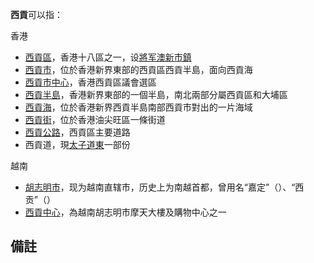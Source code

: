 '''西貢'''可以指：
; 香港
* [[西貢區|西貢區]]，香港十八區之一，设[[將军澳新市鎮|將军澳新市鎮]]
* [[西貢市|西貢市]]，位於香港新界東部的西貢區西貢半島，面向西貢海
* [[西貢市中心|西貢市中心]]，香港西貢區議會選區
* [[西貢半島|西貢半島]]，香港新界東部的一個半島，南北兩部分屬西貢區和大埔區
* [[西貢海|西貢海]]，位於香港新界西貢半島南部西貢市對出的一片海域
* [[西貢街|西貢街]]，位於香港油尖旺區一條街道
* [[西貢公路|西貢公路]]，西貢區主要道路
*西貢道，現[[太子道東|太子道東]]一部份
; 越南
* [[胡志明市|胡志明市]]，现为越南直辖市，历史上为南越首都，曾用名“嘉定”（{{vie|v=Gia Định}}）、“西贡”（{{vie|v=Sài Gòn|hn=柴棍}}）
* [[西貢中心|西貢中心]]，為越南胡志明市摩天大樓及購物中心之一

== 備註 ==
{{reflist}}

{{disambig|Cat=二字地名消歧义}}